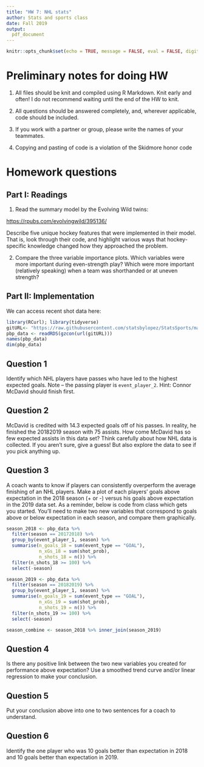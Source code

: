 ---
title: "HW 7: NHL stats"
author: Stats and sports class
date: Fall 2019
output: 
  pdf_document
---


```{r setup, include=FALSE}
knitr::opts_chunk$set(echo = TRUE, message = FALSE, eval = FALSE, digits = 3, warning = FALSE)
```

# Preliminary notes for doing HW

1. All files should be knit and compiled using R Markdown. Knit early and often! I do not recommend waiting until the end of the HW to knit.

2. All questions should be answered completely, and, wherever applicable, code should be included. 

3. If you work with a partner or group, please write the names of your teammates. 
4. Copying and pasting of code is a violation of the Skidmore honor code

# Homework questions

## Part I: Readings

1. Read the summary model by the Evolving Wild twins: 

[https://rpubs.com/evolvingwild/395136/](https://rpubs.com/evolvingwild/395136/)

Describe five unique hockey features that were implemented in their model. That is, look through their code, and highlight various ways that hockey-specific knowledge changed how they approached the problem.

2. Compare the three variable importance plots. Which variables were more important during even-strength play? Which were more important (relatively speaking) when a team was shorthanded or at uneven strength?


## Part II: Implementation

We can access recent shot data here:

```{r}
library(RCurl); library(tidyverse)
gitURL<- "https://raw.githubusercontent.com/statsbylopez/StatsSports/master/Data/pbp_data_hockey.rds"
pbp_data <- readRDS(gzcon(url(gitURL)))
names(pbp_data)
dim(pbp_data)
```


## Question 1

Identify which NHL players have passes who have led to the highest expected goals. Note -- the passing player is `event_player_2`. Hint: Connor McDavid should finish first.

## Question 2

McDavid is credited with 14.3 expected goals off of his passes. In reality, he finished the 20182019 season with 75 assists. How come McDavid has so few expected assists in this data set? Think carefully about how NHL data is collected. If you aren't sure, give a guess! But also explore the data to see if you pick anything up. 

## Question 3

A coach wants to know if players can consistently overperform the average finishing of an NHL players. Make a plot of each players' goals above expectation in the 2018 season (+ or -) versus his goals above expectation in the 2019 data set. As a reminder, below is code from class which gets you started. You'll need to make two new variables that correspond to goals above or below expectation in each season, and compare them graphically.

```{r}
season_2018 <- pbp_data %>% 
  filter(season == 20172018) %>% 
  group_by(event_player_1, season) %>% 
  summarise(n_goals_18 = sum(event_type == "GOAL"), 
            n_xGs_18 = sum(shot_prob), 
            n_shots_18 = n()) %>% 
  filter(n_shots_18 >= 100) %>% 
  select(-season)

season_2019 <- pbp_data %>% 
  filter(season == 20182019) %>% 
  group_by(event_player_1, season) %>% 
  summarise(n_goals_19 = sum(event_type == "GOAL"), 
            n_xGs_19 = sum(shot_prob), 
            n_shots_19 = n()) %>% 
  filter(n_shots_19 >= 100) %>% 
  select(-season)

season_combine <- season_2018 %>% inner_join(season_2019)
```

## Question 4

Is there any positive link between the two new variables you created for performance above expectation? Use a smoothed trend curve and/or linear regression to make your conclusion. 

## Question 5

Put your conclusion above into one to two sentences for a coach to understand.

## Question 6

Identify the one player who was 10 goals better than expectation in 2018 and 10 goals better than expectation in 2019.

